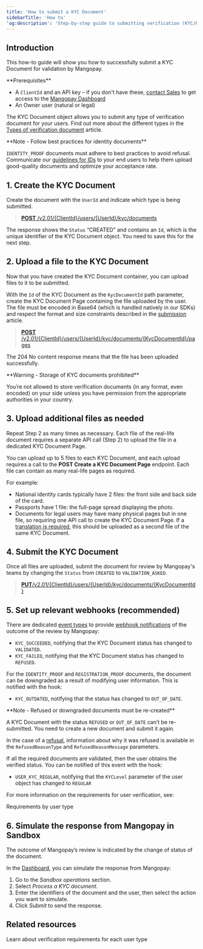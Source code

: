 ```yaml
---
title: 'How to submit a KYC Document'
sidebarTitle: 'How to'
'og:description': 'Step-by-step guide to submitting verification (KYC/KYB) documents: uploading files, managing outcomes, and setting up webhooks.'
---
```





## Introduction  

This how-to guide will show you how to successfully submit a KYC Document for validation by Mangopay.  

<Info>
**Prerequisites**

- A `ClientId` and an API key – if you don't have these, <a href="https://mangopay.com/contact" target="_blank">contact Sales</a> to get access to the <a href="https://hub.mangopay.com/" target="_blank">Mangopay Dashboard</a>
- An Owner user (natural or legal)
</Info>

The KYC Document object allows you to submit any type of verification document for your users. Find out more about the different types in the <a href="/guides/users/verification/documents/types">Types of verification document</a> article.  

<Note>  
**Note - Follow best practices for identity documents** 
  
`IDENTITY_PROOF` documents must adhere to best practices to avoid refusal. Communicate our <a href="/guides/users/verification/documents/submission/id-best-practices">guidelines for IDs</a> to your end users to help them upload good-quality documents and optimize your acceptance rate.  
</Note>  

## 1. Create the KYC Document

Create the document with the `UserId` and indicate which type is being submitted.  

> [**POST** /v2.01/&lcub;ClientId&rcub;/users/&lcub;UserId&rcub;/kyc/documents](/api-reference/kyc-documents/create-kyc-document)

<CodeGroup>  
    <RestCreateKycDoc />  
    <PhpCreateKycDoc />
    <NodeCreateKycDoc />
    <RubyCreateKycDocument />
    <JavaCreateKycDocument />
    <PythonCreateKycDocument />
</CodeGroup>  

The response shows the `Status` “CREATED” and contains an `Id`, which is the unique identifier of the KYC Document object. You need to save this for the next step.  

## 2. Upload a file to the KYC Document

Now that you have created the KYC Document container, you can upload files to it to be submitted.

With the `Id` of the KYC Document as the `KycDocumentId` path parameter, create the KYC Document Page containing the file uploaded by the user. The file must be encoded in Base64 (which is handled natively in our SDKs) and respect the format and size constraints described in the [submission](/guides/users/verification/documents/submission#file-constraints) article.  

> [**POST** /v2.01/&lcub;ClientId&rcub;/users/&lcub;UserId&rcub;/kyc/documents/&lcub;KycDocumentId&rcub;/pages](/api-reference/kyc-documents/create-kyc-document-page)

<CodeGroup>
    <RestCreateKycPage />
    <PhpCreateKycPage />
    <NodeCreateKycPage />
    <RubyCreateKycPage />
</CodeGroup>

The 204 No content response means that the file has been uploaded successfully.  

<Warning>  
**Warning - Storage of KYC documents prohibited** 
  
You’re not allowed to store verification documents (in any format, even encoded) on your side unless you have permission from the appropriate authorities in your country.  
</Warning>  

## 3. Upload additional files as needed

Repeat Step 2 as many times as necessary. Each file of the real-life document requires a separate API call (Step 2) to upload the file in a dedicated KYC Document Page.

You can upload up to 5 files to each KYC Document, and each upload requires a call to the **POST Create a KYC Document Page** endpoint. Each file can contain as many real-life pages as required.

For example: 
- National identity cards typically have 2 files: the front side and back side of the card.  
- Passports have 1 file: the full-page spread displaying the photo.  
- Documents for legal users may have many physical pages but in one file, so requiring one API call to create the KYC Document Page. If a [translation is required](/guides/users/verification/requirements/kyb-local#translations), this should be uploaded as a second file of the same KYC Document.

## 4. Submit the KYC Document  

Once all files are uploaded, submit the document for review by Mangopay's teams by changing the `Status` from `CREATED` to `VALIDATION_ASKED`. 

> [**PUT**/v2.01/&lcub;ClientId&rcub;/users/&lcub;UserId&rcub;/kyc/documents/&lcub;KycDocumentId&rcub;](/api-reference/kyc-documents/submit-kyc-document)

<CodeGroup>  
    <RestSubmitKycDocument />
    <PhpSubmitKycDocument />
    <NodeSubmitKycDoc />
    <RubySubmitKycDocument />
    <JavaSubmitKycDocument />
    <PythonSubmitKycDocument />
</CodeGroup>  

## 5. Set up relevant webhooks (recommended)  

There are dedicated [event types](/webhooks/event-types) to provide [webhook notifications](/webhooks) of the outcome of the review by Mangopay:  
- `KYC_SUCCEEDED`, notifying that the KYC Document status has changed to `VALIDATED`.  
- `KYC_FAILED`, notifying that the KYC Document status has changed to `REFUSED`.  

For the `IDENTITY_PROOF` and `REGISTRATION_PROOF` documents, the document can be downgraded as a result of modifying user information. This is notified with the hook:  
- `KYC_OUTDATED`, notifying that the status has changed to `OUT_OF_DATE`.  

<Note>  
**Note - Refused or downgraded documents must be re-created** 
  
A KYC Document with the status `REFUSED` or `OUT_OF_DATE` can’t be re-submitted. You need to create a new document and submit it again.  

In the case of a [refusal](/guides/users/verification/documents/submission/refusals), information about why it was refused is available in the `RefusedReasonType` and `RefusedReasonMessage` parameters. 
</Note>  

If all the required documents are validated, then the user obtains the verified status. You can be notified of this event with the hook:  
- `USER_KYC_REGULAR`, notifying that the `KYCLevel` parameter of the user object has changed to `REGULAR`  

For more information on the requirements for user verification, see:  

<Card title="Guide" href="/guides/users/verification/requirements">
Requirements by user type
</Card>

## 6. Simulate the response from Mangopay in Sandbox  

The outcome of Mangopay’s review is indicated by the change of status of the document.  

In the <a href="https://hub.mangopay.com/" target="_blank">Dashboard</a>, you can simulate the response from Mangopay:  
1. Go to the _Sandbox operations_ section.  
2. Select _Process a KYC document_.  
3. Enter the identifiers of the document and the user, then select the action you want to simulate.  
4. Click _Submit_ to send the response.  

## Related resources

<CardGroup cols={2}>
    <Card title="Guide" href="/guides/users/verification/requirements">
    Learn about verification requirements for each user type
    </Card>
</CardGroup>